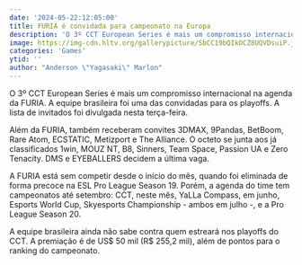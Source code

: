 ```yaml
---
date: '2024-05-22:12:05:00'
title: FURIA é convidada para campeonato na Europa
description: 'O 3º CCT European Series é mais um compromisso internacional na agenda da FURIA. A equipe brasileira foi uma das convidadas para os playoffs. A lista de invitados foi divulgada nesta terça-feira.'
image: https://img-cdn.hltv.org/gallerypicture/SbCC19bQIkOCZ8UQVDsuiP.jpg?ixlib=java-2.1.0&w=1200&s=d4848040e2bc8f3f6bdd843abbd0170c
categories: 'Games'
ytid: ''
author: "Anderson \"Yagasaki\" Marlon"
---
```


O 3º CCT European Series é mais um compromisso internacional na agenda da FURIA. A equipe brasileira foi uma das convidadas para os playoffs. A lista de invitados foi divulgada nesta terça-feira.

Além da FURIA, também receberam convites 3DMAX, 9Pandas, BetBoom, Rare Atom, ECSTATIC, Metizport e The Alliance. O octeto se junta aos já classificados 1win, MOUZ NT, B8, Sinners, Team Space, Passion UA e Zero Tenacity. DMS e EYEBALLERS decidem a última vaga.

A FURIA está sem competir desde o início do mês, quando foi eliminada de forma precoce na ESL Pro League Season 19. Porém, a agenda do time tem campeonatos até setembro: CCT, neste mês, YaLLa Compass, em junho, Esports World Cup, Skyesports Championship - ambos em julho -, e a Pro League Season 20.

A equipe brasileira ainda não sabe contra quem estreará nos playoffs do CCT. A premiação é de US$ 50 mil (R$ 255,2 mil), além de pontos para o ranking do campeonato.
